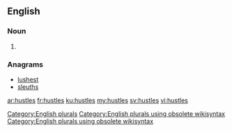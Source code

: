 ==English==

===Noun===
{{head|en}}

# {{plural of|hustle}}

===Anagrams===
* [[lushest#English|lushest]]
* [[sleuths#English|sleuths]]

[[Category:English plurals]][[Category:English plurals using obsolete wikisyntax]][[Category:English plurals using obsolete wikisyntax]]

[[ar:hustles]]
[[fr:hustles]]
[[ku:hustles]]
[[my:hustles]]
[[sv:hustles]]
[[vi:hustles]]